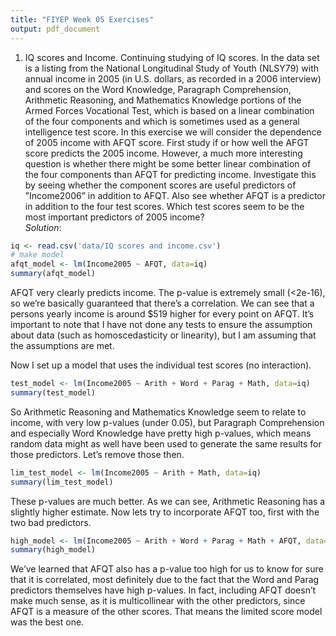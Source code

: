 ```yaml
---
title: "FIYEP Week 05 Exercises"
output: pdf_document
---
```

1. IQ scores and Income. Continuing studying of IQ scores. In the data set is a listing from the National Longitudinal Study of Youth (NLSY79) with annual income in 2005 (in U.S. dollars, as recorded in a 2006 interview) and scores on the Word Knowledge, Paragraph Comprehension, Arithmetic Reasoning, and Mathematics Knowledge portions of the Armed Forces Vocational Test, which is based on a linear combination of the four components and which is sometimes used as a general intelligence test score. In this exercise we will consider the dependence of 2005 income with AFQT score. First study if or how well the AFGT score predicts the 2005 income. However, a much more interesting question is whether there might be some better linear combination of the four components than AFQT for predicting income. Investigate this by seeing whether the component scores are useful predictors of ”Income2006” in addition to AFQT. Also see whether AFQT is a predictor in addition to the four test scores. Which test scores seem to be the most important predictors of 2005 income?  
*Solution*:  
```r
iq <- read.csv('data/IQ scores and income.csv')
# make model
afqt_model <- lm(Income2005 ~ AFQT, data=iq)
summary(afqt_model)
```
AFQT very clearly predicts income. The p-value is extremely small (<2e-16), so we're basically guaranteed that there's a correlation. We can see that a persons yearly income is around $519 higher for every point on AFQT. It's important to note that I have not done any tests to ensure the assumption about data (such as homoscedasticity or linearity), but I am assuming that the assumptions are met.  
  
Now I set up a model that uses the individual test scores (no interaction).  
```r
test_model <- lm(Income2005 ~ Arith + Word + Parag + Math, data=iq)
summary(test_model)
```
So Arithmetic Reasoning and Mathematics Knowledge seem to relate to income, with very low p-values (under 0.05), but Paragraph Comprehension and especially Word Knowledge have pretty high p-values, which means random data might as well have been used to generate the same results for those predictors. Let's remove those then.  
```r
lim_test_model <- lm(Income2005 ~ Arith + Math, data=iq)
summary(lim_test_model)
```
These p-values are much better. As we can see, Arithmetic Reasoning has a slightly higher estimate. Now lets try to incorporate AFQT too, first with the two bad predictors.
```r
high_model <- lm(Income2005 ~ Arith + Word + Parag + Math + AFQT, data=iq)
summary(high_model)
```
We've learned that AFQT also has a p-value too high for us to know for sure that it is correlated, most definitely due to the fact that the Word and Parag predictors themselves have high p-values. In fact, including AFQT doesn't make much sense, as it is multicollinear with the other predictors, since AFQT is a measure of the other scores. That means the limited score model was the best one. 